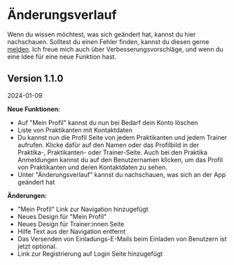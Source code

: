 # Änderungs<wbr />verlauf

Wenn du wissen möchtest, was sich geändert hat, kannst du hier nachschauen. Solltest du einen Fehler finden, kannst du diesen gerne [melden](mailto:hi@mostviertel.tech). Ich freue mich auch über Verbesserungsvorschläge, und wenn du eine Idee für eine neue Funktion hast.

## Version 1.1.0

2024-01-09

**Neue Funktionen:**

- Auf "Mein Profil" kannst du nun bei Bedarf dein Konto löschen
- Liste von Praktikanten mit Kontaktdaten
- Du kannst nun die Profil Seite von jedem Praktikanten und jedem Trainer aufrufen. Klicke dafür auf den Namen oder das Profilbild in der Praktika-, Praktikanten- oder Trainer-Seite. Auch bei den Praktika Anmeldungen kannst du auf den Benutzernamen klicken, um das Profil von Praktikanten und deren Kontaktdaten zu sehen.
- Unter "Änderungsverlauf" kannst du nachschauen, was sich an der App geändert hat

**Änderungen:**

- "Mein Profil" Link zur Navigation hinzugefügt
- Neues Design für "Mein Profil"
- Neues Design für Trainer:innen Seite
- Hilfe Text aus der Navigation entfernt
- Das Versenden von Einladungs-E-Mails beim Einladen von Benutzern ist jetzt optional.
- Link zur Registrierung auf Login Seite hinzugefügt
